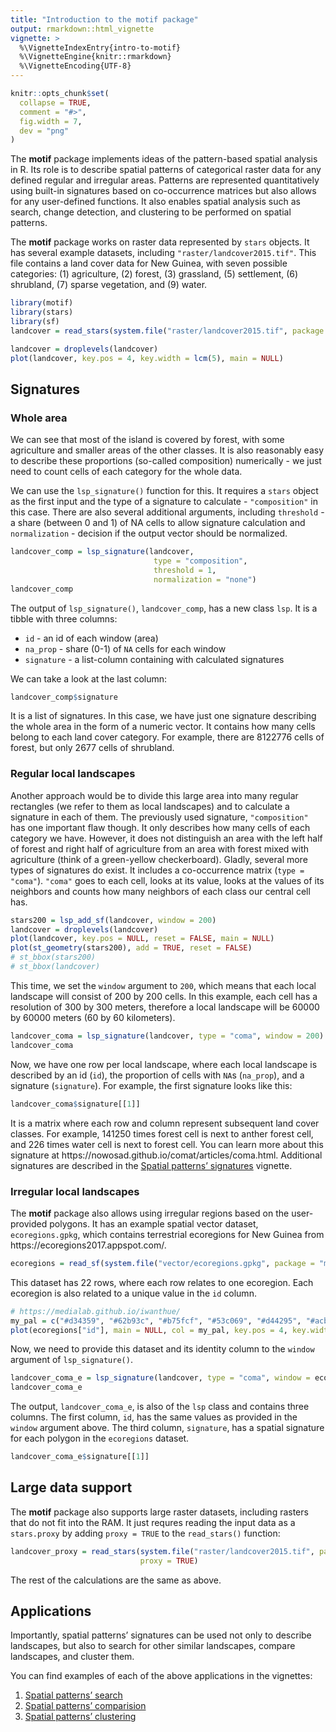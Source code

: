 ```yaml
---
title: "Introduction to the motif package"
output: rmarkdown::html_vignette
vignette: >
  %\VignetteIndexEntry{intro-to-motif}
  %\VignetteEngine{knitr::rmarkdown}
  %\VignetteEncoding{UTF-8}
---
```


```r
knitr::opts_chunk$set(
  collapse = TRUE,
  comment = "#>",
  fig.width = 7,
  dev = "png"
)
```

The **motif** package implements ideas of the pattern-based spatial analysis in R.
Its role is to describe spatial patterns of categorical raster data for any defined regular and irregular areas. 
Patterns are represented quantitatively using built-in signatures based on co-occurrence matrices but also allows for any user-defined functions. 
It also enables spatial analysis such as search, change detection, and clustering to be performed on spatial patterns.

The **motif** package works on raster data represented by `stars` objects.
It has several example datasets, including `"raster/landcover2015.tif"`.
This file contains a land cover data for New Guinea, with seven possible categories: (1) agriculture, (2) forest, (3) grassland, (5) settlement, (6) shrubland, (7) sparse vegetation, and (9) water.

```r
library(motif)
library(stars)
library(sf)
landcover = read_stars(system.file("raster/landcover2015.tif", package = "motif"))
```

```r
landcover = droplevels(landcover)
plot(landcover, key.pos = 4, key.width = lcm(5), main = NULL)
```

## Signatures

### Whole area

We can see that most of the island is covered by forest, with some agriculture and smaller areas of the other classes.
It is also reasonably easy to describe these proportions (so-called composition) numerically - we just need to count cells of each category for the whole data.

We can use the `lsp_signature()` function for this.
It requires a `stars` object as the first input and the type of a signature to calculate - `"composition"` in this case.
There are also several additional arguments, including `threshold` - a share (between 0 and 1) of NA cells to allow signature calculation and `normalization` - decision if the output vector should be normalized.

```r
landcover_comp = lsp_signature(landcover, 
                                type = "composition",
                                threshold = 1,
                                normalization = "none")
landcover_comp
```

The output of `lsp_signature()`, `landcover_comp`,  has a new class `lsp`.
It is a tibble with three columns:

- `id` - an id of each window (area)
- `na_prop` - share (0-1) of `NA` cells for each window
- `signature` - a list-column containing with calculated signatures

We can take a look at the last column:

```r
landcover_comp$signature
```

It is a list of signatures. 
In this case, we have just one signature describing the whole area in the form of a numeric vector.
It contains how many cells belong to each land cover category.
For example, there are 8122776 cells of forest, but only 2677 cells of shrubland.

<!-- However, it is not that easy to describe landscape patterns numericaly.  -->
<!-- We can try to... -->
<!-- ... -->
<!-- ... -->

### Regular local landscapes

Another approach would be to divide this large area into many regular rectangles (we refer to them as local landscapes) and to calculate a signature in each of them.
The previously used signature, `"composition"` has one important flaw though. 
It only describes how many cells of each category we have. 
However, it does not distinguish an area with the left half of forest and right half of agriculture from an area with forest mixed with agriculture (think of a green-yellow checkerboard).
Gladly, several more types of signatures do exist.
It includes a co-occurrence matrix (`type = "coma"`).
`"coma"` goes to each cell, looks at its value, looks at the values of its neighbors and counts how many neighbors of each class our central cell has.

```r
stars200 = lsp_add_sf(landcover, window = 200)
landcover = droplevels(landcover)
plot(landcover, key.pos = NULL, reset = FALSE, main = NULL)
plot(st_geometry(stars200), add = TRUE, reset = FALSE)
# st_bbox(stars200)
# st_bbox(landcover)
```

This time, we set the `window` argument to `200`, which means that each local landscape will consist of 200 by 200 cells.
In this example, each cell has a resolution of 300 by 300 meters, therefore a local landscape will be 60000 by 60000 meters (60 by 60 kilometers).

```r
landcover_coma = lsp_signature(landcover, type = "coma", window = 200)
landcover_coma
```

Now, we have one row per local landscape, where each local landscape is described by an id (`id`), the proportion of cells with `NA`s (`na_prop`), and a signature (`signature`).
For example, the first signature looks like this:

```r
landcover_coma$signature[[1]]
```

It is a matrix where each row and column represent subsequent land cover classes.
For example, 141250 times forest cell is next to anther forest cell, and 226 times water cell is next to forest cell. 
You can learn more about this signature at https://nowosad.github.io/comat/articles/coma.html.
Additional signatures are described in the [Spatial patterns' signatures](https://nowosad.github.io/motif/articles/articles/signatures.html) vignette.

### Irregular local landscapes

The **motif** package also allows using irregular regions based on the user-provided polygons.
It has an example spatial vector dataset, `ecoregions.gpkg`, which contains terrestrial ecoregions for New Guinea from https://ecoregions2017.appspot.com/. 

```r
ecoregions = read_sf(system.file("vector/ecoregions.gpkg", package = "motif"))
```

This dataset has 22 rows, where each row relates to one ecoregion.
Each ecoregion is also related to a unique value in the `id` column.

```r
# https://medialab.github.io/iwanthue/
my_pal = c("#d34359", "#62b93c", "#b75fcf", "#53c069", "#d44295", "#acb939", "#626edd", "#dc9e36", "#8156a8", "#4b8734", "#d98dc7", "#58c096", "#cc542a", "#48bbd2", "#bf814d", "#6686c8", "#968c30", "#a34d78", "#36815b", "#c26963", "#a2b36b", "#6b6829")
plot(ecoregions["id"], main = NULL, col = my_pal, key.pos = 4, key.width = lcm(5))
```

Now, we need to provide this dataset and its identity column to the `window` argument of `lsp_signature()`.

```r
landcover_coma_e = lsp_signature(landcover, type = "coma", window = ecoregions["id"])
landcover_coma_e
```

The output, `landcover_coma_e`, is also of the `lsp` class and contains three columns. 
The first column, `id`, has the same values as provided in the `window` argument above.
The third column, `signature`, has a spatial signature for each polygon in the `ecoregions` dataset.

```r
landcover_coma_e$signature[[1]]
```

## Large data support

The **motif** package also supports large raster datasets, including rasters that do not fit into the RAM.
It just requres reading the input data as a `stars.proxy` by adding `proxy = TRUE` to the `read_stars()` function:

```r
landcover_proxy = read_stars(system.file("raster/landcover2015.tif", package = "motif"),
                             proxy = TRUE)

```

The rest of the calculations are the same as above.

## Applications

Importantly, spatial patterns' signatures can be used not only to describe landscapes, but also to search for other similar landscapes, compare landscapes, and cluster them.

<!-- create a summary image -->

You can find examples of each of the above applications in the vignettes:

1. [Spatial patterns' search](https://nowosad.github.io/motif/articles/articles/search.html)
2. [Spatial patterns' comparision](https://nowosad.github.io/motif/articles/articles/compare.html)
3. [Spatial patterns' clustering](https://nowosad.github.io/motif/articles/articles/cluster.html)
